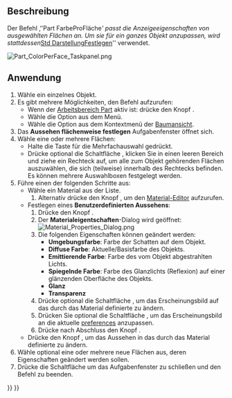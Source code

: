 <languages/>

{{Docnav/de
|[[Std_RandomColor/de|ZufälligeFarbe]]
|[[Std_ToggleTransparency/de|TransparenzmodusUmschalten]]
|[[Std_View_Menu/de|Std Menü Ansicht]]
|IconL=Std_RandomColor.svg
|IconR=Std_ToggleTransparency.svg
|IconC=Freecad.svg
}}

{{GuiCommand/de
|Name=Part ColorPerFace
|Name/de=Part FarbeProFläche
|MenuLocation=Ansicht → Farbe pro Fläche
|Workbenches=[[Part_Workbench/de|Part]], [[PartDesign_Workbench/de|PartDesign]]
|SeeAlso=[[Std_SetAppearance/de|Std Darstellung]]
}}

<span id="Description"></span>
==Beschreibung==

Der Befehl ‚‘'Part FarbeProFläche''' passt die Anzeigeeigenschaften von ausgewählten Flächen an. Um sie für ein ganzes Objekt anzupassen, wird stattdessen ''[[Std_SetAppearance/de|Std DarstellungFestlegen]]'' verwendet.

[[Image:Part_ColorPerFace_Taskpanel.png]]
{{Caption|Das Aufgabenfeld Erscheinungsbild pro Fläche festlegen}}

<span id="Usage"></span>
==Anwendung==

# Wähle ein einzelnes Objekt.
# Es gibt mehrere Möglichkeiten, den Befehl aufzurufen:
#* Wenn der [[Part_Workbench/de|Arbeitsbereich Part]] aktiv ist: drücke den Knopf {{Button|[[Image:Part_ColorPerFace.svg|16px]] [[Part_ColorPerFace/de|Farbe pro Fläche]]}}.
#* Wähle die Option {{MenuCommand|Ansicht → [[Image:Part_ColorPerFace.svg|16px]] Farbe pro Fläche}} aus dem Menü.
#* Wähle die Option {{MenuCommand|[[Image:Part_ColorPerFace.svg|16px]] Aussehen flächenweise festlegen...}} aus dem Kontextmenü der [[Tree_view/de|Baumansicht]].
# Das '''Aussehen flächenweise festlegen''' Aufgabenfenster öffnet sich.
# Wähle eine oder mehrere Flächen:
#* Halte die Taste {{KEY|Ctrl}} für die Mehrfachauswahl gedrückt.
#* Drücke optional die Schaltfläche {{Button|Rechteckauswahl}}, klicken Sie in einen leeren Bereich und ziehe ein Rechteck auf, um alle zum Objekt gehörenden Flächen auszuwählen, die sich (teilweise) innerhalb des Rechtecks befinden. Es können mehrere Auswahlboxen festgelegt werden.
# Führe einen der folgenden Schritte aus:
#* Wähle ein Material aus der Liste.
#*# Alternativ drücke den Knopf {{Button|Editor aufrufen}}, um den [[Material_Edit/de|Material-Editor]] aufzurufen.
#* Festlegen eines '''Benutzerdefinierten Aussehens''':
#*# Drücke den Knopf {{Button|...}}.
#*# Der '''Materialeigentschaften'''-Dialog wird geöffnet:<br>[[Image:Material_Properties_Dialog.png]]
#*# Die folgenden Eigenschaften können geändert werden:
#*#* '''Umgebungsfarbe''': Farbe der Schatten auf dem Objekt.
#*#* '''Diffuse Farbe''': Aktuelle/Basisfarbe des Objekts.
#*#* '''Emittierende Farbe''': Farbe des vom Objekt abgestrahlten Lichts.
#*#* '''Spiegelnde Farbe''': Farbe des Glanzlichts (Reflexion) auf einer glänzenden Oberfläche des Objekts.
#*#* '''Glanz'''
#*#* '''Transparenz'''
#*# Drücke optional die Schaltfläche {{Button|Zurücksetzen}}, um das Erscheinungsbild auf das durch das Material definierte zu ändern.
#*# Drücken Sie optional die Schaltfläche {{Button|Standard}}, um das Erscheinungsbild an die aktuelle [[PartDesign_Preferences/de#Shape_appearance|preferences]] anzupassen.
#*# Drücke nach Abschluss den Knopf {{Button|Schliessen}}.
#* Drücke den Knopf {{Button|Standardeinstellung setzen}}, um das Aussehen in das durch das Material definierte zu ändern.
# Wähle optional eine oder mehrere neue Flächen aus, deren Eigenschaften geändert werden sollen.
# Drücke die Schaltfläche {{Button|OK}} um das Aufgabenfenster zu schließen und den Befehl zu beenden.


{{Docnav/de
|[[Std_RandomColor/de|ZufälligeFarbe]]
|[[Std_ToggleTransparency/de|TransparenzmodusUmschalten]]
|[[Std_View_Menu/de|Std Menü Ansicht]]
|IconL=Std_RandomColor.svg
|IconR=Std_ToggleTransparency.svg
|IconC=Freecad.svg
}}

{{Std_Base_navi{{#translation:}}}}
{{Userdocnavi{{#translation:}}}}